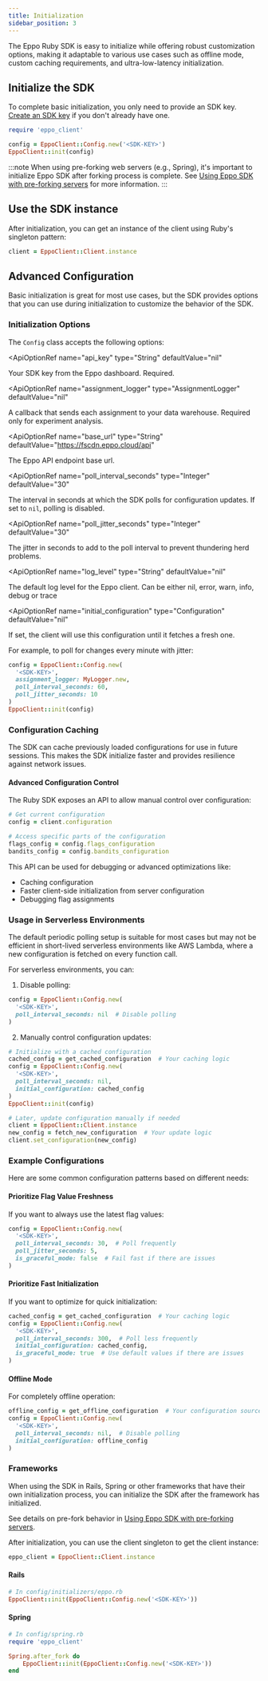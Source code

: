 ```yaml
---
title: Initialization
sidebar_position: 3
---
```



The Eppo Ruby SDK is easy to initialize while offering robust customization options, making it adaptable to various use cases such as offline mode, custom caching requirements, and ultra-low-latency initialization.

## Initialize the SDK

To complete basic initialization, you only need to provide an SDK key. [Create an SDK key](/sdks/sdk-keys) if you don't already have one.

```ruby
require 'eppo_client'

config = EppoClient::Config.new('<SDK-KEY>')
EppoClient::init(config)
```

:::note
When using pre-forking web servers (e.g., Spring), it's important to initialize Eppo SDK after forking process is complete. See [Using Eppo SDK with pre-forking servers](/sdks/preforking/) for more information.
:::

## Use the SDK instance

After initialization, you can get an instance of the client using Ruby's singleton pattern:

```ruby
client = EppoClient::Client.instance
```

## Advanced Configuration

Basic initialization is great for most use cases, but the SDK provides options that you can use during initialization to customize the behavior of the SDK.

### Initialization Options

The `Config` class accepts the following options:

<ApiOptionRef 
  name="api_key"
  type="String"
  defaultValue="nil"
>

Your SDK key from the Eppo dashboard. Required.
</ApiOptionRef>

<ApiOptionRef 
  name="assignment_logger"
  type="AssignmentLogger"
  defaultValue="nil"
>

A callback that sends each assignment to your data warehouse. Required only for experiment analysis.
</ApiOptionRef>

<ApiOptionRef 
  name="base_url"
  type="String"
  defaultValue="https://fscdn.eppo.cloud/api"
>

The Eppo API endpoint base url.
</ApiOptionRef>

<ApiOptionRef 
  name="poll_interval_seconds"
  type="Integer"
  defaultValue="30"
>

The interval in seconds at which the SDK polls for configuration updates. If set to `nil`, polling is disabled.
</ApiOptionRef>

<ApiOptionRef 
  name="poll_jitter_seconds"
  type="Integer"
  defaultValue="30"
>

The jitter in seconds to add to the poll interval to prevent thundering herd problems.
</ApiOptionRef>

<ApiOptionRef 
  name="log_level"
  type="String"
  defaultValue="nil"
>

The default log level for the Eppo client. Can be either nil, error, warn, info, debug or trace
</ApiOptionRef>

<ApiOptionRef 
  name="initial_configuration"
  type="Configuration"
  defaultValue="nil"
>

If set, the client will use this configuration until it fetches a fresh one.
</ApiOptionRef>

For example, to poll for changes every minute with jitter:

```ruby
config = EppoClient::Config.new(
  '<SDK-KEY>',
  assignment_logger: MyLogger.new,
  poll_interval_seconds: 60,
  poll_jitter_seconds: 10
)
EppoClient::init(config)
```

### Configuration Caching

The SDK can cache previously loaded configurations for use in future sessions. This makes the SDK initialize faster and provides resilience against network issues.

#### Advanced Configuration Control

The Ruby SDK exposes an API to allow manual control over configuration:

```ruby
# Get current configuration
config = client.configuration

# Access specific parts of the configuration
flags_config = config.flags_configuration
bandits_config = config.bandits_configuration
```

This API can be used for debugging or advanced optimizations like:
- Caching configuration
- Faster client-side initialization from server configuration
- Debugging flag assignments

### Usage in Serverless Environments

The default periodic polling setup is suitable for most cases but may not be efficient in short-lived serverless environments like AWS Lambda, where a new configuration is fetched on every function call.

For serverless environments, you can:

1. Disable polling:
```ruby
config = EppoClient::Config.new(
  '<SDK-KEY>',
  poll_interval_seconds: nil  # Disable polling
)
```

2. Manually control configuration updates:
```ruby
# Initialize with a cached configuration
cached_config = get_cached_configuration  # Your caching logic
config = EppoClient::Config.new(
  '<SDK-KEY>',
  poll_interval_seconds: nil,
  initial_configuration: cached_config
)
EppoClient::init(config)

# Later, update configuration manually if needed
client = EppoClient::Client.instance
new_config = fetch_new_configuration  # Your update logic
client.set_configuration(new_config)
```

### Example Configurations

Here are some common configuration patterns based on different needs:

#### Prioritize Flag Value Freshness
If you want to always use the latest flag values:

```ruby
config = EppoClient::Config.new(
  '<SDK-KEY>',
  poll_interval_seconds: 30,  # Poll frequently
  poll_jitter_seconds: 5,
  is_graceful_mode: false  # Fail fast if there are issues
)
```

#### Prioritize Fast Initialization
If you want to optimize for quick initialization:

```ruby
cached_config = get_cached_configuration  # Your caching logic
config = EppoClient::Config.new(
  '<SDK-KEY>',
  poll_interval_seconds: 300,  # Poll less frequently
  initial_configuration: cached_config,
  is_graceful_mode: true  # Use default values if there are issues
)
```

#### Offline Mode
For completely offline operation:

```ruby
offline_config = get_offline_configuration  # Your configuration source
config = EppoClient::Config.new(
  '<SDK-KEY>',
  poll_interval_seconds: nil,  # Disable polling
  initial_configuration: offline_config
)
```

### Frameworks

When using the SDK in Rails, Spring or other frameworks that have their own initialization process, 
you can initialize the SDK after the framework has initialized.

See details on pre-fork behavior in [Using Eppo SDK with pre-forking servers](/sdks/preforking/).

After initialization, you can use the client singleton to get the client instance:

```ruby
eppo_client = EppoClient::Client.instance
```

#### Rails

```ruby
# In config/initializers/eppo.rb
EppoClient::init(EppoClient::Config.new('<SDK-KEY>'))
```

#### Spring

```ruby
# In config/spring.rb
require 'eppo_client'

Spring.after_fork do
    EppoClient::init(EppoClient::Config.new('<SDK-KEY>'))
end
```
